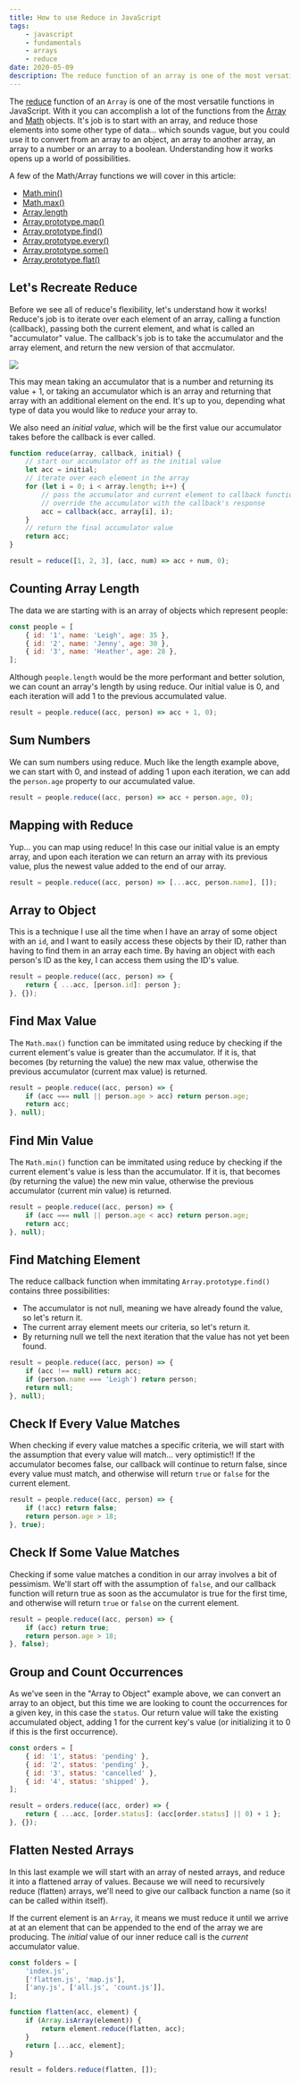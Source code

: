```yaml
---
title: How to use Reduce in JavaScript
tags:
    - javascript
    - fundamentals
    - arrays
    - reduce
date: 2020-05-09
description: The reduce function of an array is one of the most versatile functions in JavaScript. With it you can accomplish a lot of the functions from array and math objects.
---
```


The [reduce](https://developer.mozilla.org/en-US/docs/Web/JavaScript/Reference/Global_Objects/Array/reduce) function of an `Array` is one of the most versatile functions in JavaScript. With it you can accomplish a lot of the functions from the [Array](https://developer.mozilla.org/en-US/docs/Web/JavaScript/Reference/Global_Objects/Array) and [Math](https://developer.mozilla.org/en-US/docs/Web/JavaScript/Reference/Global_Objects/Math) objects. It's job is to start with an array, and reduce those elements into some other type of data... which sounds vague, but you could use it to convert from an array to an object, an array to another array, an array to a number or an array to a boolean. Understanding how it works opens up a world of possibilities.

<YouTube id='NiLUGy1Mh4U' />

A few of the Math/Array functions we will cover in this article:

-   [Math.min()](https://developer.mozilla.org/en-US/docs/Web/JavaScript/Reference/Global_Objects/Math/min)
-   [Math.max()](https://developer.mozilla.org/en-US/docs/Web/JavaScript/Reference/Global_Objects/Math/max)
-   [Array.length](https://developer.mozilla.org/en-US/docs/Web/JavaScript/Reference/Global_Objects/Array/length)
-   [Array.prototype.map()](https://developer.mozilla.org/en-US/docs/Web/JavaScript/Reference/Global_Objects/Array/map)
-   [Array.prototype.find()](https://developer.mozilla.org/en-US/docs/Web/JavaScript/Reference/Global_Objects/Array/find)
-   [Array.prototype.every()](https://developer.mozilla.org/en-US/docs/Web/JavaScript/Reference/Global_Objects/Array/every)
-   [Array.prototype.some()](https://developer.mozilla.org/en-US/docs/Web/JavaScript/Reference/Global_Objects/Array/some)
-   [Array.prototype.flat()](https://developer.mozilla.org/en-US/docs/Web/JavaScript/Reference/Global_Objects/Array/flat)

## Let's Recreate Reduce

Before we see all of reduce's flexibility, let's understand how it works! Reduce's job is to iterate over each element of an array, calling a function (callback), passing both the current element, and what is called an "accumulator" value. The callback's job is to take the accumulator and the array element, and return the new version of that accmulator.

<Image src='/images/reduce.jpg' width={1703} height={980} />

This may mean taking an accumulator that is a number and returning its value + 1, or taking an accumulator which is an array and returning that array with an additional element on the end. It's up to you, depending what type of data you would like to _reduce_ your array to.

We also need an _initial value_, which will be the first value our accumulator takes before the callback is ever called.

```js
function reduce(array, callback, initial) {
    // start our accumulator off as the initial value
    let acc = initial;
    // iterate over each element in the array
    for (let i = 0; i < array.length; i++) {
        // pass the accumulator and current element to callback function
        // override the accumulator with the callback's response
        acc = callback(acc, array[i], i);
    }
    // return the final accumulator value
    return acc;
}

result = reduce([1, 2, 3], (acc, num) => acc + num, 0);
```

## Counting Array Length

The data we are starting with is an array of objects which represent people:

```js
const people = [
    { id: '1', name: 'Leigh', age: 35 },
    { id: '2', name: 'Jenny', age: 30 },
    { id: '3', name: 'Heather', age: 28 },
];
```

Although `people.length` would be the more performant and better solution, we can count an array's length by using reduce. Our initial value is 0, and each iteration will add 1 to the previous accumulated value.

```js
result = people.reduce((acc, person) => acc + 1, 0);
```

## Sum Numbers

We can sum numbers using reduce. Much like the length example above, we can start with 0, and instead of adding 1 upon each iteration, we can add the `person.age` property to our accumulated value.

```js
result = people.reduce((acc, person) => acc + person.age, 0);
```

## Mapping with Reduce

Yup... you can map using reduce! In this case our initial value is an empty array, and upon each iteration we can return an array with its previous value, plus the newest value added to the end of our array.

```js
result = people.reduce((acc, person) => [...acc, person.name], []);
```

## Array to Object

This is a technique I use all the time when I have an array of some object with an `id`, and I want to easily access these objects by their ID, rather than having to find them in an array each time. By having an object with each person's ID as the key, I can access them using the ID's value.

```js
result = people.reduce((acc, person) => {
    return { ...acc, [person.id]: person };
}, {});
```

## Find Max Value

The `Math.max()` function can be immitated using reduce by checking if the current element's value is greater than the accumulator. If it is, that becomes (by returning the value) the new max value, otherwise the previous accumulator (current max value) is returned.

```js
result = people.reduce((acc, person) => {
    if (acc === null || person.age > acc) return person.age;
    return acc;
}, null);
```

## Find Min Value

The `Math.min()` function can be immitated using reduce by checking if the current element's value is less than the accumulator. If it is, that becomes (by returning the value) the new min value, otherwise the previous accumulator (current min value) is returned.

```js
result = people.reduce((acc, person) => {
    if (acc === null || person.age < acc) return person.age;
    return acc;
}, null);
```

## Find Matching Element

The reduce callback function when immitating `Array.prototype.find()` contains three possibilities:

-   The accumulator is not null, meaning we have already found the value, so let's return it.
-   The current array element meets our criteria, so let's return it.
-   By returning null we tell the next iteration that the value has not yet been found.

```js
result = people.reduce((acc, person) => {
    if (acc !== null) return acc;
    if (person.name === 'Leigh') return person;
    return null;
}, null);
```

## Check If Every Value Matches

When checking if every value matches a specific criteria, we will start with the assumption that every value will match... very optimistic!! If the accumulator becomes false, our callback will continue to return false, since every value must match, and otherwise will return `true` or `false` for the current element.

```js
result = people.reduce((acc, person) => {
    if (!acc) return false;
    return person.age > 18;
}, true);
```

## Check If Some Value Matches

Checking if some value matches a condition in our array involves a bit of pessimism. We'll start off with the assumption of `false`, and our callback function will return true as soon as the accumulator is true for the first time, and otherwise will return `true` or `false` on the current element.

```js
result = people.reduce((acc, person) => {
    if (acc) return true;
    return person.age > 18;
}, false);
```

## Group and Count Occurrences

As we've seen in the "Array to Object" example above, we can convert an array to an object, but this time we are looking to count the occurrences for a given key, in this case the `status`. Our return value will take the existing accumulated object, adding 1 for the current key's value (or initializing it to 0 if this is the first occurrence).

```js
const orders = [
    { id: '1', status: 'pending' },
    { id: '2', status: 'pending' },
    { id: '3', status: 'cancelled' },
    { id: '4', status: 'shipped' },
];

result = orders.reduce((acc, order) => {
    return { ...acc, [order.status]: (acc[order.status] || 0) + 1 };
}, {});
```

## Flatten Nested Arrays

In this last example we will start with an array of nested arrays, and reduce it into a flattened array of values. Because we will need to recursively reduce (flatten) arrays, we'll need to give our callback function a name (so it can be called within itself).

If the current element is an `Array`, it means we must reduce it until we arrive at at an element that can be appended to the end of the array we are producing. The _initial_ value of our inner reduce call is the _current_ accumulator value.

```js
const folders = [
    'index.js',
    ['flatten.js', 'map.js'],
    ['any.js', ['all.js', 'count.js']],
];

function flatten(acc, element) {
    if (Array.isArray(element)) {
        return element.reduce(flatten, acc);
    }
    return [...acc, element];
}

result = folders.reduce(flatten, []);
```
